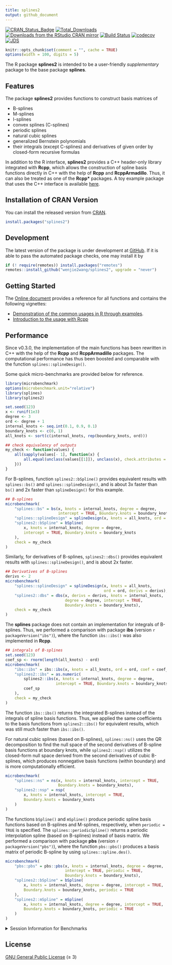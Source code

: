 ```yaml
---
title: splines2
output: github_document
---
```


[![CRAN_Status_Badge][r-pkg-badge]][cran-url]
[![Total_Downloads][cranlog-total]][cran-url]
[![Downloads from the RStudio CRAN mirror][cranlog-badge]][cran-url]
[![Build Status][gha-icon]][gha-url]
[![codecov][codecov-main]][codecov]
[![JDS][jds-badge]](https://doi.org/10.6339/21-JDS1020)


```r
knitr::opts_chunk$set(comment = "", cache = TRUE)
options(width = 100, digits = 5)
```

The R package **splines2** is intended to be a user-friendly *supplementary*
package to the base package **splines**.

## Features

The package **splines2** provides functions to construct basis matrices of

- B-splines
- M-splines
- I-splines
- convex splines (C-splines)
- periodic splines
- natural cubic splines
- generalized Bernstein polynomials
- their integrals (except C-splines) and derivatives of given order by
  closed-form recursive formulas

In addition to the R interface, **splines2** provides a C++ header-only library
integrated with **Rcpp**, which allows the construction of spline basis
functions directly in C++ with the help of **Rcpp** and **RcppArmadillo**.
Thus, it can also be treated as one of the **Rcpp\*** packages.  A toy example
package that uses the C++ interface is available [here][example-pkg].


## Installation of CRAN Version

You can install the released version from [CRAN][cran-url].

```R
install.packages("splines2")
```

## Development

The latest version of the package is under development at [GitHub][github-url].
If it is able to pass the automated package checks, one may install it by

```R
if (! require(remotes)) install.packages("remotes")
remotes::install_github("wenjie2wang/splines2", upgrade = "never")
```

## Getting Started

The [Online document][pkgdown-url] provides a reference for all functions and
contains the following vignettes:

- [Demonstration of the common usages in R through examples][pkg-demo].
- [Introduction to the usage with Rcpp][pkg-wi-rcpp]

## Performance

Since v0.3.0, the implementation of the main functions has been rewritten in C++
with the help of the **Rcpp** and **RcppArmadillo** packages. The computational
performance has thus been boosted and comparable with the function
`splines::splineDesign()`.

Some quick micro-benchmarks are provided below for reference.

```r
library(microbenchmark)
options(microbenchmark.unit="relative")
library(splines)
library(splines2)

set.seed(123)
x <- runif(1e3)
degree <- 3
ord <- degree + 1
internal_knots <- seq.int(0.1, 0.9, 0.1)
boundary_knots <- c(0, 1)
all_knots <- sort(c(internal_knots, rep(boundary_knots, ord)))

## check equivalency of outputs
my_check <- function(values) {
    all(sapply(values[- 1], function(x) {
        all.equal(unclass(values[[1]]), unclass(x), check.attributes = FALSE)
    }))
}
```

For B-splines, function `splines2::bSpline()` provides equivalent results with
`splines::bs()` and `splines::splineDesign()`, and is about 3x faster than
`bs()` and 2x faster than `splineDesign()` for this example.

```r
## B-splines
microbenchmark(
    "splines::bs" = bs(x, knots = internal_knots, degree = degree,
                       intercept = TRUE, Boundary.knots = boundary_knots),
    "splines::splineDesign" = splineDesign(x, knots = all_knots, ord = ord),
    "splines2::bSpline" = bSpline(
        x, knots = internal_knots, degree = degree,
        intercept = TRUE, Boundary.knots = boundary_knots
    ),
    check = my_check
)
```

Similarly, for derivatives of B-splines, `splines2::dbs()` provides equivalent
results with `splines::splineDesign()`, and is about 2x faster.

```r
## Derivatives of B-splines
derivs <- 2
microbenchmark(
    "splines::splineDesign" = splineDesign(x, knots = all_knots,
                                           ord = ord, derivs = derivs),
    "splines2::dbs" = dbs(x, derivs = derivs, knots = internal_knots,
                          degree = degree, intercept = TRUE,
                          Boundary.knots = boundary_knots),
    check = my_check
)
```

The **splines** package does not contain an implementation for integrals of
B-splines.  Thus, we performed a comparison with package **ibs** (version `r
packageVersion("ibs")`), where the function `ibs::ibs()` was also implemented in
**Rcpp**.

```r
## integrals of B-splines
set.seed(123)
coef_sp <- rnorm(length(all_knots) - ord)
microbenchmark(
    "ibs::ibs" = ibs::ibs(x, knots = all_knots, ord = ord, coef = coef_sp),
    "splines2::ibs" = as.numeric(
        splines2::ibs(x, knots = internal_knots, degree = degree,
                      intercept = TRUE, Boundary.knots = boundary_knots) %*%
        coef_sp
    ),
    check = my_check
)
```

The function `ibs::ibs()` returns the integrated B-splines instead of the
integrals of spline basis functions.  Thus, we applied the same coefficients to
the basis functions from `splines2::ibs()` for equivalent results, which was
still much faster than `ibs::ibs()`.


For natural cubic splines (based on B-splines), `splines::ns()` uses the QR
decomposition to find the null space of the second derivatives of B-spline basis
functions at boundary knots, while `splines2::nsp()` utilizes the
closed-form null space derived from the second derivatives of cubic B-splines,
which produces nonnegative basis functions (within boundary) and is more
computationally efficient.

```r
microbenchmark(
    "splines::ns" = ns(x, knots = internal_knots, intercept = TRUE,
                       Boundary.knots = boundary_knots),
    "splines2::nsp" = nsp(
        x, knots = internal_knots, intercept = TRUE,
        Boundary.knots = boundary_knots
    )
)
```

The functions `bSpline()` and `mSpline()` produce periodic spline basis
functions based on B-splines and M-splines, respectively, when `periodic = TRUE`
is specified.
The `splines::periodicSpline()` returns a periodic interpolation spline (based
on B-splines) instead of basis matrix.
We performed a comparison with package **pbs** (version `r packageVersion("pbs")`),
where the function `pbs::pbs()` produces a basis matrix of periodic B-spline
by using `splines::spline.des()`.

```r
microbenchmark(
    "pbs::pbs" = pbs::pbs(x, knots = internal_knots, degree = degree,
                          intercept = TRUE, periodic = TRUE,
                          Boundary.knots = boundary_knots),
    "splines2::bSpline" = bSpline(
        x, knots = internal_knots, degree = degree, intercept = TRUE,
        Boundary.knots = boundary_knots, periodic = TRUE
    ),
    "splines2::mSpline" = mSpline(
        x, knots = internal_knots, degree = degree, intercept = TRUE,
        Boundary.knots = boundary_knots, periodic = TRUE
    )
)
```

<details><summary>Session Information for Benchmarks</summary>
```r
sessionInfo()
```
</details>


## License

[GNU General Public License][gpl] (≥ 3)

[r-pkg-badge]: https://www.r-pkg.org/badges/version/splines2
[cranlog-badge]: https://cranlogs.r-pkg.org/badges/splines2
[cranlog-total]: https://cranlogs.r-pkg.org/badges/grand-total/splines2
[cran-url]: https://CRAN.R-project.org/package=splines2
[gha-icon]: https://github.com/wenjie2wang/splines2/workflows/R-CMD-check/badge.svg
[gha-url]: https://github.com/wenjie2wang/splines2/actions
[github-url]: https://github.com/wenjie2wang/splines2
[pkgdown-url]: https://wwenjie.org/splines2
[example-pkg]: https://github.com/wenjie2wang/example-pkg-Rcpp-splines2
[pkg-demo]: https://wwenjie.org/splines2/articles/splines2-intro
[pkg-wi-rcpp]: https://wwenjie.org/splines2/articles/splines2-wi-rcpp
[codecov]: https://app.codecov.io/gh/wenjie2wang/splines2
[codecov-main]: https://codecov.io/gh/wenjie2wang/splines2/branch/main/graph/badge.svg
[jds-badge]: https://img.shields.io/badge/JDS-10.6339%2F21--JDS1020-brightgreen
[gpl]: https://www.gnu.org/licenses/

